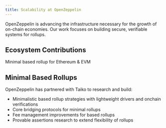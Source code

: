 ```yaml
---
title: Scalability at OpenZeppelin
---
```


OpenZeppelin is advancing the infrastructure necessary for the growth of on-chain economies. Our work focuses on building secure, verifiable systems for rollups.

## Ecosystem Contributions

<Cards>
    <Card title="Taiko" href="https://github.com/OpenZeppelin/minimal-rollup">
        Minimal based rollup for Ethereum & EVM
    </Card>
</Cards>

## Minimal Based Rollups

OpenZeppelin has partnered with Taiko to research and build:
- Minimalistic based rollup strategies with lightweight drivers and onchain verifications
- Core bridging protocols for minimal rollups
- Fee management improvements for based rollups
- Provable assertions research to extend flexibility of rollups
